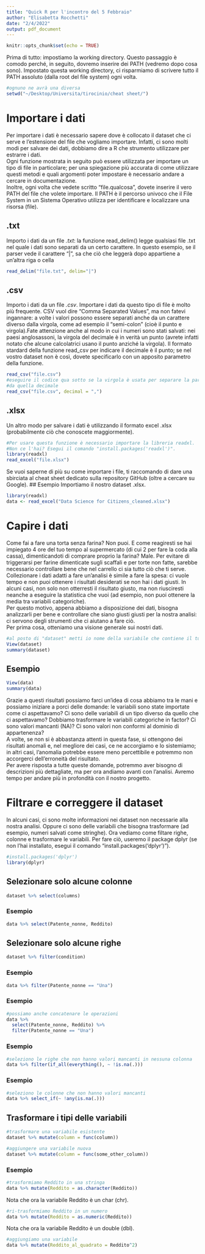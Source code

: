 ```yaml
---
title: "Quick R per l'incontro del 5 Febbraio"
author: "Elisabetta Rocchetti"
date: "2/4/2022"
output: pdf_document
---
```


```r
knitr::opts_chunk$set(echo = TRUE)
```
Prima di tutto: impostiamo la working directory. Questo passaggio è comodo perché, in seguito, dovremo inserire dei PATH (vedremo dopo cosa sono). Impostato questa working directory, ci risparmiamo di scrivere tutto il PATH assoluto (dalla root del file system) ogni volta.
```r
#ognuno ne avrà una diversa
setwd("~/Desktop/Universita/tirocinio/cheat sheet/")
```

# Importare i dati
Per importare i dati è necessario sapere dove è collocato il dataset che ci serve e l'estensione del file che vogliamo importare. Infatti, ci sono molti modi per salvare dei dati, dobbiamo dire a R che strumento utilizzare per estrarre i dati.\
Ogni funzione mostrata in seguito può essere utilizzata per importare un tipo di file in particolare; per una spiegazione più accurata di come utilizzare questi metodi e quali argomenti poter impostare è necessario andare a cercare in documentazione.\
Inoltre, ogni volta che vedete scritto "file.qualcosa", dovete inserire il vero PATH del file che volete importare. Il PATH è il percorso univoco che il File System in un Sistema Operativo utilizza per identificare e localizzare una risorsa (file).

## .txt
Importo i dati da un file *.txt*: la funzione read_delim() legge qualsiasi file .txt nel quale i dati sono separati da un certo carattere. In questo esempio, se il parser vede il carattere "|", sa che ciò che leggerà dopo appartiene a un'altra riga o cella
```r
read_delim("file.txt", delim="|")
```
## .csv
Importo i dati da un file *.csv*. Importare i dati da questo tipo di file è molto più frequente. CSV vuol dire "Comma Separated Values", ma non fatevi ingannare: a volte i valori possono essere separati anche da un carattere diverso dalla virgola, come ad esempio il "semi-colon" (cioè il punto e virgola).Fate attenzione anche al modo in cui i numeri sono stati salvati: nei paesi anglosassoni, la virgola del decimale è in verità un punto (avrete infatti notato che alcune calcolatrici usano il punto anziché la virgola). Il formato stardard della funzione read_csv per indicare il decimale è il punto; se nel vostro dataset non è così, dovete specificarlo con un apposito parametro della funzione.
```r
read_csv("file.csv")
#eseguire il codice qua sotto se la virgola è usata per separare la parte intera
#da quella decimale
read_csv("file.csv", decimal = ",")
```
## .xlsx
Un altro modo per salvare i dati è utilizzando il formato excel .xlsx (probabilmente ciò che conoscete maggiormente).
```r
#Per usare questa funzione è necessario importare la libreria readxl.
#Non ce l'hai? Esegui il comando "install.packages('readxl')".
library(readxl)
read_excel("file.xlsx")
```
Se vuoi saperne di più su come importare i file, ti raccomando di dare una sbirciata al cheat sheet dedicato sulla repository GitHub (oltre a cercare su Google).
## Esempio
Importiamo il nostro dataset .xlsx.
```r
library(readxl)
data <- read_excel("Data Science for Citizens_cleaned.xlsx")
```
# Capire i dati
Come fai a fare una torta senza farina? Non puoi. E come reagiresti se hai impiegato 4 ore del tuo tempo al supermercato (di cui 2 per fare la coda alla cassa), dimenticandoti di comprare proprio la farina? Male. Per evitare di triggerarsi per farine dimenticate sugli scaffali e per torte non fatte, sarebbe necessario controllare bene che nel carrello ci sia tutto ciò che ti serve.\
Collezionare i dati adatti a fare un'analisi è simile a fare la spesa: ci vuole tempo e non puoi ottenere i risultati desiderati se non hai i dati giusti. In alcuni casi, non solo non otterresti il risultato giusto, ma non riusciresti neanche a eseguire la statistica che vuoi (ad esempio, non puoi ottenere la media tra variabili categoriche).\
Per questo motivo, appena abbiamo a disposizione dei dati, bisogna analizzarli per bene e controllare che siano giusti giusti per la nostra analisi: ci servono degli strumenti che ci aiutano a fare ciò.\
Per prima cosa, otteniamo una visione generale sui nostri dati.
```r
#al posto di "dataset" metti io nome della variabile che contiene il tuo dataset
View(dataset)
summary(dataset)
```
## Esempio
```r
View(data)
summary(data)
```

Grazie a questi risultati possiamo farci un'idea di cosa abbiamo tra le mani e possiamo iniziare a porci delle domande: le variabili sono state importate come ci aspettavamo? Ci sono delle variabili di un tipo diverso da quello che ci aspettavamo? Dobbiamo trasformare le variabili categoriche in factor? Ci sono valori mancanti (NA)? Ci sono valori non conformi al dominio di appartenenza?\
A volte, se non si è abbastanza attenti in questa fase, si ottengono dei risultati anomali e, nel megliore dei casi, ce ne accorgiamo e lo sistemiamo; in altri casi, l'anomalia potrebbe essere meno percettibile e potremmo non accorgerci dell'erroneità del risultato.\
Per avere risposta a tutte queste domande, potremmo aver bisogno di descrizioni più dettagliate, ma per ora andiamo avanti con l'analisi. Avremo tempo per andare più in profondità con il nostro progetto.

# Filtrare e correggere il dataset
In alcuni casi, ci sono molte informazioni nei dataset non necessarie alla nostra analisi. Oppure ci sono delle variabili che bisogna trasformare (ad esempio, numeri salvati come stringhe).
Ora vediamo come filtare righe, colonne e trasformare le variabili. Per fare ciò, useremo il package dplyr (se non l'hai installato, esegui il comando "install.packages('dplyr')").
```r
#install.packages('dplyr')
library(dplyr)
```
## Selezionare solo alcune colonne
```r
dataset %>% select(columns)
```
### Esempio
```r
data %>% select(Patente_nonne, Reddito)
```
## Selezionare solo alcune righe
```r
dataset %>% filter(condition)
```
### Esempio
```r
data %>% filter(Patente_nonne == "Una")
```
### Esempio
```r
#possiamo anche concatenare le operazioni
data %>% 
  select(Patente_nonne, Reddito) %>%
  filter(Patente_nonne == "Una")
```
### Esempio
```r
#seleziono le righe che non hanno valori mancanti in nessuna colonna
data %>% filter(if_all(everything(), ~ !is.na(.)))
```
### Esempio
```r
#seleziono le colonne che non hanno valori mancanti
data %>% select_if(~ !any(is.na(.)))
```
## Trasformare i tipi delle variabili
```r
#trasformare una variabile esistente
dataset %>% mutate(column = func(column))

#aggiungere una variabile nuova
dataset %>% mutate(column = func(some_other_column))
```

### Esempio
```r
#trasformiamo Reddito in una stringa
data %>% mutate(Reddito = as.character(Reddito))
```
Nota che ora la variabile Reddito è un char (chr).

```r
#ri-trasformiamo Reddito in un numero
data %>% mutate(Reddito = as.numeric(Reddito))
```
Nota che ora la variabile Reddito è un double (dbl).
```r
#aggiungiamo una variabile
data %>% mutate(Reddito_al_quadrato = Reddito^2)
```


